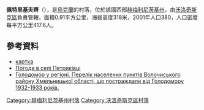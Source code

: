 {{coord|49|27|44|N|26|28|32|E|scale:100000|display=title}}

'''佩特里基夫齊'''（{{lang-uk|Петриківці}}），是[[烏克蘭|烏克蘭]]的村落，位於該國西部[[赫梅利尼茨基州|赫梅利尼茨基州]]，由[[沃洛奇斯克區|沃洛奇斯克區]]負責管轄，面積0.91平方公里，海拔高度318米，2001年人口380，人口密度每平方公里417.6人。

==參考資料==
*[http://gska2.rada.gov.ua/pls/z7502/A005?rdat1=26.02.2009&rf7571=35545 картка]{{dead link|date=2017年11月 |bot=InternetArchiveBot |fix-attempted=yes }}
* [http://weather.in.ua/ua/hmel'nickaja/20079 Погода в селі Петриківці] {{Wayback|url=http://weather.in.ua/ua/hmel%27nickaja/20079 |date=20111220094429 }}
* [https://web.archive.org/web/20160304103840/http://admvol.at.ua/golodvregioni.doc Голодомор у регіоні. Перелік населених пунктів Волочиського району Хмельницької області, що постраждали від Голодомору 1932-1933 років.]

{{DEFAULTSORT:Петриківці}}
[[Category:赫梅利尼茨基州村落|Category:赫梅利尼茨基州村落]]
[[Category:沃洛奇斯克區村落|Category:沃洛奇斯克區村落]]


{{Khmelnytskyi-geo-stub}}